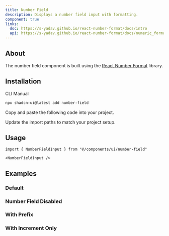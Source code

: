 ```yaml
---
title: Number Field
description: Displays a number field input with formatting.
component: true
links:
  doc: https://s-yadav.github.io/react-number-format/docs/intro
  api: https://s-yadav.github.io/react-number-format/docs/numeric_format
---
```


<ComponentPreview
  name="number-field-demo"
  description="A number field input component."
/>

## About

The number field component is built using the [React Number Format](https://s-yadav.github.io/react-number-format/) library.

## Installation

<Tabs defaultValue="cli">

<TabsList>
  <TabsTrigger value="cli">CLI</TabsTrigger>
  <TabsTrigger value="manual">Manual</TabsTrigger>
</TabsList>
<TabsContent value="cli">

```bash
npx shadcn-ui@latest add number-field
```

</TabsContent>

<TabsContent value="manual">

<Steps>

<Step>Copy and paste the following code into your project.</Step>

<ComponentSource name="number-field" />

<Step>Update the import paths to match your project setup.</Step>

</Steps>

</TabsContent>

</Tabs>

## Usage

```tsx
import { NumberFieldInput } from "@/components/ui/number-field"
```

```tsx
<NumberFieldInput />
```

## Examples

### Default

<ComponentPreview
  name="number-field-demo"
  className="[&_input]:max-w-xs"
  description="A form input component."
/>

### Number Field Disabled

<ComponentPreview
  name="number-field-disabled"
  className="[&_input]:max-w-xs"
  description="A disabled input component."
/>

### With Prefix

<ComponentPreview
  name="number-field-prefix"
  className="[&_input]:max-w-xs"
  description="An input component with a label."
/>

### With Increment Only

<ComponentPreview
  name="number-field-increment-only"
  className="[&_input]:max-w-xs"
  description="An input component with a button."
/>
